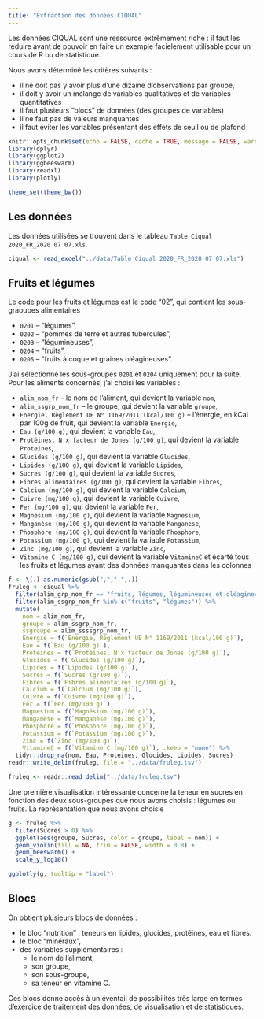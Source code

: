 ```yaml
---
title: "Extraction des données CIQUAL"
---
```


Les données CIQUAL sont une ressource extrêmement riche : il faut les réduire avant de pouvoir en faire un exemple facielement utilisable pour un cours de R ou de statistique.

Nous avons déterminé les critères suivants :

   * il ne doit pas y avoir plus d'une dizaine d'observations par groupe,
   * il doit y avoir un mélange de variables qualitatives et de variables quantitatives
   * il faut plusieurs "blocs" de données (des groupes de variables)
   * il ne faut pas de valeurs manquantes
   * il faut éviter les variables présentant des effets de seuil ou de plafond

```r
knitr::opts_chunk$set(echo = FALSE, cache = TRUE, message = FALSE, warning = FALSE)
library(dplyr)
library(ggplot2)
library(ggbeeswarm)
library(readxl)
library(plotly)

theme_set(theme_bw())
```

## Les données

Les données utilisées se trouvent dans le tableau `Table Ciqual 2020_FR_2020 07 07.xls`.

```r
ciqual <- read_excel("../data/Table Ciqual 2020_FR_2020 07 07.xls")
```

## Fruits et légumes

Le code pour les fruits et légumes est le code "02", qui contient les sous-graoupes alimentaires 

  * `0201` -- "légumes",
  * `0202` -- "pommes de terre et autres tubercules",
  * `0203` -- "légumineuses",
  * `0204` -- "fruits",
  * `0205` -- "fruits à coque et graines oléagineuses".

J'ai sélectionné les sous-groupes `0201` et `0204` uniquement pour la suite. Pour les aliments concernés, j'ai choisi les variables : 

  * `alim_nom_fr` -- le nom de l'aliment, qui devient la variable `nom`,
  * `alim_ssgrp_nom_fr` -- le groupe, qui devient la variable `groupe`,
  * `Energie, Règlement UE N° 1169/2011 (kcal/100 g)` -- l'énergie, en kCal par 100g de fruit, qui devient la variable `Energie`,
  * `Eau (g/100 g)`, qui devient la variable `Eau`,
  * `Protéines, N x facteur de Jones (g/100 g)`, qui devient la variable `Proteines`,
  * `Glucides (g/100 g)`, qui devient la variable `Glucides`,
  * `Lipides (g/100 g)`, qui devient la variable `Lipides`,
  * `Sucres (g/100 g)`, qui devient la variable `Sucres`,
  * `Fibres alimentaires (g/100 g)`, qui devient la variable `Fibres`,
  * `Calcium (mg/100 g)`, qui devient la variable `Calcium`,
  * `Cuivre (mg/100 g)`, qui devient la variable `Cuivre`,
  * `Fer (mg/100 g)`, qui devient la variable `Fer`,
  * `Magnésium (mg/100 g)`, qui devient la variable `Magnesium`,
  * `Manganèse (mg/100 g)`, qui devient la variable `Manganese`,
  * `Phosphore (mg/100 g)`, qui devient la variable `Phosphore`,
  * `Potassium (mg/100 g)`, qui devient la variable `Potassium`,
  * `Zinc (mg/100 g)`, qui devient la variable `Zinc`,
  * `Vitamine C (mg/100 g)`, qui devient la variable `VitamineC`
et écarté tous les fruits et légumes ayant des données manquantes dans les colonnes 




```r
f <- \(.) as.numeric(gsub(",",".",.))
fruleg <- ciqual %>%
  filter(alim_grp_nom_fr == "fruits, légumes, légumineuses et oléagineux") %>%
  filter(alim_ssgrp_nom_fr %in% c("fruits", "légumes")) %>%
  mutate(
    nom = alim_nom_fr,
    groupe = alim_ssgrp_nom_fr,
    ssgroupe = alim_ssssgrp_nom_fr,
    Energie = f(`Energie, Règlement UE N° 1169/2011 (kcal/100 g)`),
    Eau = f(`Eau (g/100 g)`),
    Proteines = f(`Protéines, N x facteur de Jones (g/100 g)`),
    Glucides = f(`Glucides (g/100 g)`), 
    Lipides = f(`Lipides (g/100 g)`), 
    Sucres = f(`Sucres (g/100 g)`), 
    Fibres = f(`Fibres alimentaires (g/100 g)`),
    Calcium = f(`Calcium (mg/100 g)`),
    Cuivre = f(`Cuivre (mg/100 g)`),
    Fer = f(`Fer (mg/100 g)`),
    Magnesium = f(`Magnésium (mg/100 g)`),
    Manganese = f(`Manganèse (mg/100 g)`),
    Phosphore = f(`Phosphore (mg/100 g)`),
    Potassium = f(`Potassium (mg/100 g)`),
    Zinc = f(`Zinc (mg/100 g)`),
    VitamineC = f(`Vitamine C (mg/100 g)`), .keep = "none") %>%
  tidyr::drop_na(nom, Eau, Proteines, Glucides, Lipides, Sucres)
readr::write_delim(fruleg, file = "../data/fruleg.tsv")
```

```r
fruleg <- readr::read_delim("../data/fruleg.tsv")
```

Une première visualisation intéressante concerne la teneur en sucres en fonction des deux sous-groupes que nous avons choisis : légumes ou fruits. La représentation que nous avons choisie 

```r
g <- fruleg %>% 
  filter(Sucres > 0) %>%
  ggplot(aes(groupe, Sucres, color = groupe, label = nom)) +
  geom_violin(fill = NA, trim = FALSE, width = 0.8) +
  geom_beeswarm() + 
  scale_y_log10()

ggplotly(g, tooltip = "label")
```

## Blocs

On obtient plusieurs blocs de données : 

  * le bloc "nutrition" : teneurs en lipides, glucides, protéines, eau et fibres.
  * le bloc "minéraux",
  * des variables supplémentaires : 
    + le nom de l'aliment,
    + son groupe,
    + son sous-groupe,
    + sa teneur en vitamine C.

Ces blocs donne accès à un éventail de possibilités très large en termes d'exercice de traitement des données, de visualisation et de statistiques.
